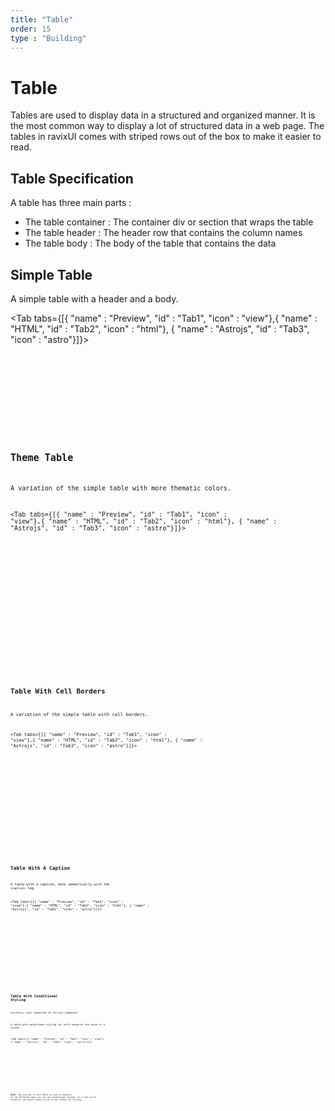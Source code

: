 ```yaml
---
title: "Table"
order: 15
type : "Building"
---
```



# Table

Tables are used to display data in a structured and organized manner. It is the most common way to display a lot of structured data in a web page. The tables in ravixUI comes with striped rows out of the box to make it easier to read.


## Table Specification

A table has three main parts :

- The table container : The container  div or section that wraps the table
- The table header : The header row that contains the column names
- The table body : The body of the table that contains the data

## Simple Table 

A simple table with a header and a body.


<Tab tabs={[{ "name" : "Preview", "id" : "Tab1", "icon" : "view"},{ "name" : "HTML", "id" : "Tab2", "icon" : "html"}, { "name" : "Astrojs", "id" : "Tab3", "icon" : "astro"}]}>

<section id ="Tab1-panel" role="tabpanel" data-role="tabpanel">
<div class="flex p-6 justify-center w-full">
<SimpleTable />
</div>

</section>

<section id ="Tab2-panel" role="tabpanel" data-role="tabpanel">

<Code
  code={SimpleTableCode}
  lang="html"
  title="SimpleTableVariants.html"
  wrap="true"
/>

</section>

<section id ="Tab3-panel" role="tabpanel" data-role="tabpanel">

<Code
  code={SimpleTableCodeAstro}
  lang="astro"
  title="SimpleTableVariants.astro"
  wrap="true"
/>

</section>

</Tab>


## Theme Table 

A variation of the simple table with more thematic colors.


<Tab tabs={[{ "name" : "Preview", "id" : "Tab1", "icon" : "view"},{ "name" : "HTML", "id" : "Tab2", "icon" : "html"}, { "name" : "Astrojs", "id" : "Tab3", "icon" : "astro"}]}>

<section id ="Tab1-panel" role="tabpanel" data-role="tabpanel">
<div class="flex p-6 justify-center w-full">
<ThemeTable />
</div>

</section>

<section id ="Tab2-panel" role="tabpanel" data-role="tabpanel">

<Code
  code={ThemeTableCode}
  lang="html"
  title="ThemeTableVariants.html"
  wrap="true"
/>

</section>

<section id ="Tab3-panel" role="tabpanel" data-role="tabpanel">

<Code
  code={ThemeTableCodeAstro}
  lang="astro"
  title="ThemeTableVariants.astro"
  wrap="true"
/>

</section>

</Tab>

## Table With Cell Borders

A variation of the simple table with cell borders.


<Tab tabs={[{ "name" : "Preview", "id" : "Tab1", "icon" : "view"},{ "name" : "HTML", "id" : "Tab2", "icon" : "html"}, { "name" : "Astrojs", "id" : "Tab3", "icon" : "astro"}]}>

<section id ="Tab1-panel" role="tabpanel" data-role="tabpanel">
<div class="flex p-6 justify-center w-full">
<CellTable />
</div>

</section>

<section id ="Tab2-panel" role="tabpanel" data-role="tabpanel">

<Code
  code={CellTableCode}
  lang="html"
  title="CellTableVariants.html"
  wrap="true"
/>

</section>

<section id ="Tab3-panel" role="tabpanel" data-role="tabpanel">

<Code
  code={CellTableCodeAstro}
  lang="astro"
  title="CellTableVariants.astro"
  wrap="true"
/>

</section>

</Tab>


## Table With A Caption

A table with a caption, done semantically with the `<caption>` tag.


<Tab tabs={[{ "name" : "Preview", "id" : "Tab1", "icon" : "view"},{ "name" : "HTML", "id" : "Tab2", "icon" : "html"}, { "name" : "Astrojs", "id" : "Tab3", "icon" : "astro"}]}>

<section id ="Tab1-panel" role="tabpanel" data-role="tabpanel">
<div class="flex p-6 justify-center w-full">
<CaptionTable />
</div>

</section>

<section id ="Tab2-panel" role="tabpanel" data-role="tabpanel">

<Code
  code={CaptionTableCode}
  lang="html"
  title="CaptionTableVariants.html"
  wrap="true"
/>

</section>

<section id ="Tab3-panel" role="tabpanel" data-role="tabpanel">

<Code
  code={CaptionTableCodeAstro}
  lang="astro"
  title="CaptionTableVariants.astro"
  wrap="true"
/>

</section>

</Tab>


## Table With Conditional Styling

<Alert type="info">
Currently, only supported for Astrojs component.
</Alert>

A table with conditional styling for cells based on the value of a column. 


<Tab tabs={[{ "name" : "Preview", "id" : "Tab1", "icon" : "view"}, { "name" : "Astrojs", "id" : "Tab3", "icon" : "astro"}]}>

<section id ="Tab1-panel" role="tabpanel" data-role="tabpanel">
<div class="flex p-6 justify-center w-full">
<CondTable />
</div>

</section>

<section id ="Tab3-panel" role="tabpanel" data-role="tabpanel">

<Code
  code={CondTableCodeAstro}
  lang="astro"
  title="CondTableVariants.astro"
  wrap="true"
/>

</section>

</Tab>

**Note:** The styling in this table is just a showcase of the different ways you can use conditional styling. In a real-world scenario, you would likely stick to one format for styling.